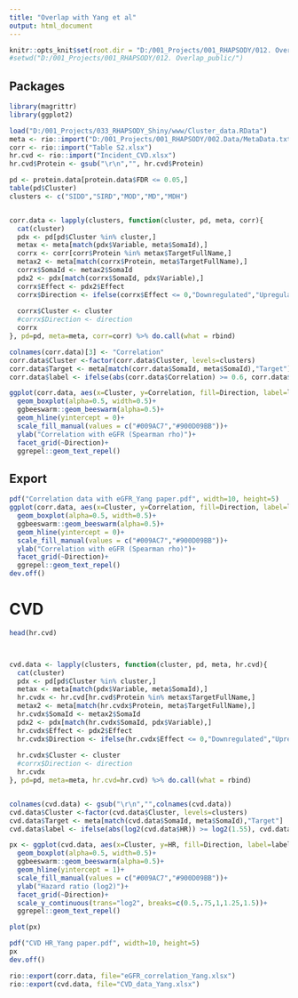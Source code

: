 ```yaml
---
title: "Overlap with Yang et al"
output: html_document
---
```


```r
knitr::opts_knit$set(root.dir = "D:/001_Projects/001_RHAPSODY/012. Overlap_public/")
#setwd("D:/001_Projects/001_RHAPSODY/012. Overlap_public/")
```

## Packages

```r
library(magrittr)
library(ggplot2)
```

```r
load("D:/001_Projects/033_RHAPSODY_Shiny/www/Cluster_data.RData")
meta <- rio::import("D:/001_Projects/001_RHAPSODY/002.Data/MetaData.txt")
corr <- rio::import("Table S2.xlsx")
hr.cvd <- rio::import("Incident_CVD.xlsx")
hr.cvd$Protein <- gsub("\r\n","", hr.cvd$Protein)
``` 

```r
pd <- protein.data[protein.data$FDR <= 0.05,]
table(pd$Cluster)
clusters <- c("SIDD","SIRD","MOD","MD","MDH")


corr.data <- lapply(clusters, function(cluster, pd, meta, corr){
  cat(cluster)
  pdx <- pd[pd$Cluster %in% cluster,]
  metax <- meta[match(pdx$Variable, meta$SomaId),]
  corrx <- corr[corr$Protein %in% metax$TargetFullName,]
  metax2 <- meta[match(corrx$Protein, meta$TargetFullName),]
  corrx$SomaId <- metax2$SomaId
  pdx2 <- pdx[match(corrx$SomaId, pdx$Variable),]
  corrx$Effect <- pdx2$Effect
  corrx$Direction <- ifelse(corrx$Effect <= 0,"Downregulated","Upregulated")
  
  corrx$Cluster <- cluster
  #corrx$Direction <- direction
  corrx
}, pd=pd, meta=meta, corr=corr) %>% do.call(what = rbind)

colnames(corr.data)[3] <- "Correlation"
corr.data$Cluster <-factor(corr.data$Cluster, levels=clusters)
corr.data$Target <- meta[match(corr.data$SomaId, meta$SomaId),"Target"]
corr.data$label <- ifelse(abs(corr.data$Correlation) >= 0.6, corr.data$Target,NA)
```

```r
ggplot(corr.data, aes(x=Cluster, y=Correlation, fill=Direction, label=label))+
  geom_boxplot(alpha=0.5, width=0.5)+
  ggbeeswarm::geom_beeswarm(alpha=0.5)+
  geom_hline(yintercept = 0)+
  scale_fill_manual(values = c("#009AC7","#900D09BB"))+
  ylab("Correlation with eGFR (Spearman rho)")+
  facet_grid(~Direction)+
  ggrepel::geom_text_repel()
```

## Export

```r
pdf("Correlation data with eGFR_Yang paper.pdf", width=10, height=5)
ggplot(corr.data, aes(x=Cluster, y=Correlation, fill=Direction, label=label))+
  geom_boxplot(alpha=0.5, width=0.5)+
  ggbeeswarm::geom_beeswarm(alpha=0.5)+
  geom_hline(yintercept = 0)+
  scale_fill_manual(values = c("#009AC7","#900D09BB"))+
  ylab("Correlation with eGFR (Spearman rho)")+
  facet_grid(~Direction)+
  ggrepel::geom_text_repel()
dev.off()
```


# CVD

```r
head(hr.cvd)



cvd.data <- lapply(clusters, function(cluster, pd, meta, hr.cvd){
  cat(cluster)
  pdx <- pd[pd$Cluster %in% cluster,]
  metax <- meta[match(pdx$Variable, meta$SomaId),]
  hr.cvdx <- hr.cvd[hr.cvd$Protein %in% metax$TargetFullName,]
  metax2 <- meta[match(hr.cvdx$Protein, meta$TargetFullName),]
  hr.cvdx$SomaId <- metax2$SomaId
  pdx2 <- pdx[match(hr.cvdx$SomaId, pdx$Variable),]
  hr.cvdx$Effect <- pdx2$Effect
  hr.cvdx$Direction <- ifelse(hr.cvdx$Effect <= 0,"Downregulated","Upregulated")
  
  hr.cvdx$Cluster <- cluster
  #corrx$Direction <- direction
  hr.cvdx
}, pd=pd, meta=meta, hr.cvd=hr.cvd) %>% do.call(what = rbind)


colnames(cvd.data) <- gsub("\r\n","",colnames(cvd.data))
cvd.data$Cluster <-factor(cvd.data$Cluster, levels=clusters)
cvd.data$Target <- meta[match(cvd.data$SomaId, meta$SomaId),"Target"]
cvd.data$label <- ifelse(abs(log2(cvd.data$HR)) >= log2(1.55), cvd.data$Target,NA)
```

```r
px <- ggplot(cvd.data, aes(x=Cluster, y=HR, fill=Direction, label=label))+
  geom_boxplot(alpha=0.5, width=0.5)+
  ggbeeswarm::geom_beeswarm(alpha=0.5)+
  geom_hline(yintercept = 1)+
  scale_fill_manual(values = c("#009AC7","#900D09BB"))+
  ylab("Hazard ratio (log2)")+
  facet_grid(~Direction)+
  scale_y_continuous(trans="log2", breaks=c(0.5,.75,1,1.25,1.5))+
  ggrepel::geom_text_repel()

plot(px)

pdf("CVD HR_Yang paper.pdf", width=10, height=5)
px
dev.off()
```


```r
rio::export(corr.data, file="eGFR_correlation_Yang.xlsx")
rio::export(cvd.data, file="CVD_data_Yang.xlsx")
```